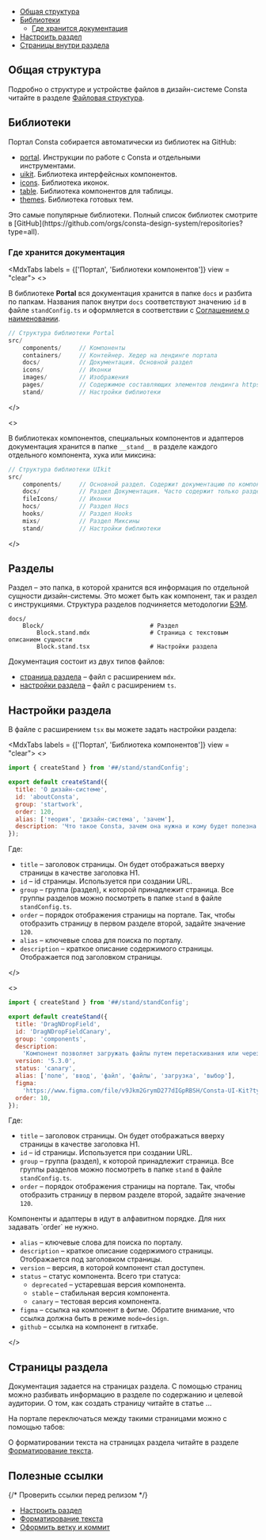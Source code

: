 
<MdxMenu>

- [Общая структура](#общая-структура)
- [Библиотеки](#библиотеки)
  - [Где хранится документация](#где-хранится-документация)
- [Настроить раздел](#настроить-раздел)
- [Страницы внутри раздела](#страницы-внутри-раздела)

</MdxMenu>

## Общая структура

<MdxImage src={structure} />

Подробно о структуре и устройстве файлов в дизайн-системе Consta читайте в разделе [Файловая структура](##LIBS.LIB.STAND/lib:portal/stand:portal-filestructure).

## Библиотеки

Портал Consta собирается автоматически из библиотек на GitHub:

- [portal](https://github.com/consta-design-system/portal). Инструкции по работе с Consta и отдельными инструментами.
- [uikit](https://github.com/consta-design-system/uikit). Библиотека интерфейсных компонентов.
- [icons](https://github.com/consta-design-system/icons). Библиотека иконок.
- [table](https://github.com/consta-design-system/table). Библиотека компонентов для таблицы.
- [themes](https://github.com/consta-design-system/themes). Библиотека готовых тем.

<MdxInformer status="normal">
  Это самые популярные библиотеки. Полный список библиотек смотрите в
  [GitHub](https://github.com/orgs/consta-design-system/repositories?type=all).
</MdxInformer>

### Где хранится документация

<MdxTabs labels = {['Портал', 'Библиотеки компонентов']} view = "clear">
<>

В библиотеке **Portal** вся документация хранится в папке `docs` и разбита по папкам. Названия папок внутри `docs` соответствуют значению `id` в файле `standConfig.ts` и оформляется в соответствии с [Соглашением о наименовании](потом-вставить-ссылку).

```jsx
// Структура библиотеки Portal
src/
	components/     // Компоненты
	containers/     // Контейнер. Хедер на лендинге портала
	docs/           // Документация. Основной раздел
	icons/          // Иконки
	images/         // Изображения
	pages/          // Содержимое составляющих элементов лендинга https://consta.design/
	stand/          // Настройки библиотеки
```

</>

<>

В библиотеках компонентов, специальных компонентов и адаптеров документация хранится в папке `__stand__` в разделе каждого отдельного компонента, хука или миксина:

```jsx
// Структура библиотеки UIkit
src/
	components/     // Основной раздел. Содержит документацию по компонентам UIkit
	docs/           // Раздел Документация. Часто содержит только раздел Быстрый старт.
	fileIcons/      // Иконки
	hocs/           // Раздел Hocs
	hooks/          // Раздел Hooks
	mixs/           // Раздел Миксины
	stand/          // Настройки библиотеки
```

</>
</MdxTabs>

## Разделы

Раздел – это папка, в которой хранится вся информация по отдельной сущности дизайн-системы. Это может быть как компонент, так и раздел с инструкциями. Структура разделов подчиняется методологии [БЭМ](##LIBS.LIB.STAND/lib:portal/stand:contributers-componentguide).

```rsx
docs/
    Block/                              # Раздел
        Block.stand.mdx                 # Страница с текстовым описанием сущности
        Block.stand.tsx                 # Настройки раздела
```

Документация состоит из двух типов файлов:

- [страница раздела](#страницы-раздела) – файл с расширением `mdx`.
- [настройки раздела](#настройки-раздела) – файл с расширением `ts`.

## Настройки раздела

В файле с раcширением `tsx` вы можете задать настройки раздела:

<MdxTabs labels = {['Портал', 'Библиотека компонентов']} view = "clear">
<>

```jsx
import { createStand } from '##/stand/standConfig';

export default createStand({
  title: 'О дизайн-системе',
  id: 'aboutConsta',
  group: 'startwork',
  order: 120,
  alias: ['теория', 'дизайн-система', 'зачем'],
  description: 'Что такое Consta, зачем она нужна и кому будет полезна',
});
```

Где:

- `title` – заголовок страницы. Он будет отображаться вверху страницы в качестве заголовка H1.
- `id` – id страницы. Используется при создании URL.
- `group` – группа (раздел), к которой принадлежит страница. Все группы разделов можно посмотреть в папке `stand` в файле `standConfig.ts`.
- `order` – порядок отображения страницы на портале. Так, чтобы отобразить страницу в первом разделе второй, задайте значение `120`.
- `alias` – ключевые слова для поиска по порталу.
- `description` – краткое описание содержимого страницы. Отображается под заголовком страницы.

</>

<>

```jsx
import { createStand } from '##/stand/standConfig';

export default createStand({
  title: 'DragNDropField',
  id: 'DragNDropFieldCanary',
  group: 'components',
  description:
    'Компонент позволяет загружать файлы путем перетаскивания или через диалоговое окно',
  version: '5.3.0',
  status: 'canary',
  alias: ['поле', 'ввод', 'файл', 'файлы', 'загрузка', 'выбор'],
  figma:
    'https://www.figma.com/file/v9Jkm2GrymD277dIGpRBSH/Consta-UI-Kit?type=design&node-id=32774-0&mode=design',
  order: 10,
});
```

Где:

- `title` – заголовок страницы. Он будет отображаться вверху страницы в качестве заголовка H1.
- `id` – id страницы. Используется при создании URL.
- `group` – группа (раздел), к которой принадлежит страница. Все группы разделов можно посмотреть в папке `stand` в файле `standConfig.ts`.
- `order` – порядок отображения страницы на портале. Так, чтобы отобразить страницу в первом разделе второй, задайте значение `120`.

<MdxInformer status="normal">
  Компоненты и адаптеры в идут в алфавитном порядке. Для них задавать `order` не
  нужно.
</MdxInformer>

- `alias` – ключевые слова для поиска по порталу.
- `description` – краткое описание содержимого страницы. Отображается под заголовком страницы.
- `version` – версия, в которой компонент стал доступен.
- `status` – статус компонента. Всего три статуса:
  - `deprecated` – устаревшая версия компонента.
  - `stable` – стабильная версия компонента.
  - `canary` – тестовая версия компонента.
- `figma` – ссылка на компонент в фигме. Обратите внимание, что ссылка должна быть в режиме `mode=design`.
- `github` – ссылка на компонент в гитхабе.

</>
</MdxTabs>

## Страницы раздела

Документация задается на страницах раздела. С помощью страниц можно разбивать информацию в разделе по содержанию и целевой аудитории. О том, как создать страницу читайте в статье ...

На портале переключаться между такими страницами можно с помощью табов:

<MdxImage src={tabs} />

О форматировании текста на страницах раздела читайте в разделе [Форматирование текста](##LIBS.LIB.STAND/lib:portal/stand:portal-formatting-rules).

## Полезные ссылки

{/* Проверить ссылки перед релизом */}

- [Настроить раздел](##LIBS.LIB.STAND/lib:portal/stand:portal-formatting-rules)
- [Форматирование текста](##LIBS.LIB.STAND/lib:portal/stand:portal-formatting-rules)
- [Оформить ветку и коммит](##LIBS.LIB.STAND/lib:portal/stand:portal-formatting-rules)
